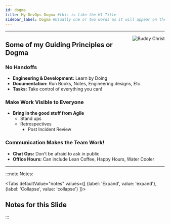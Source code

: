 ```yaml
---
id: dogma
title: My DevOps Dogma #this is like the H1 Title
sidebar_label: Dogma #Usually one or two words as it will appear on the right.
---
```

___

<img src='../../img/practice/buddy.png' alt="Buddy Christ" align="right" />

## Some of my Guiding Principles or Dogma

### No Handoffs

- **Engineering & Development:** Learn by Doing
- **Documentation:** Run Books, Notes, Engineering designs, Etc.
- **Tasks:** Take control of everything you can!

### Make Work Visible to Everyone

-  **Bring in the good stuff from Agile**
    - Stand ups
    - Retrospectives
		- Post Incident Review

### Communication Makes the Team Work!

- **Chat Ops:** Don't be afraid to ask in public
- **Office Hours:** Can include Lean Coffee, Happy Hours, Water Cooler
	
___



:::note Notes:

<Tabs
  defaultValue="notes"
  values={[
    {label: 'Expand', value: 'expand'},
    {label: 'Collapse', value: 'collapse'}
  ]}>
  <TabItem value="expand">

  ## Notes for this Slide

  </TabItem>
</Tabs>

:::